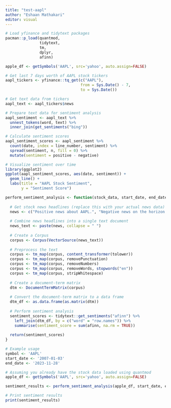 ```yaml
---
title: "test-aapl"
author: "Eshaan Mathakari"
editor: visual
---
```

```r
# Load yfinance and tidytext packages
pacman::p_load(quantmod, 
               tidytext, 
               tm, 
               dplyr, 
               afinn)

apple_df <- getSymbols('AAPL', src='yahoo', auto.assign=FALSE)

# Get last 7 days worth of AAPL stock tickers 
aapl_tickers <- yfinance::tq_get(c("AAPL"), 
                                 from = Sys.Date() - 7,
                                 to = Sys.Date())

# Get text data from tickers
aapl_text <- aapl_tickers$news

# Prepare text data for sentiment analysis 
aapl_sentiment <- aapl_text %>%
  unnest_tokens(word, text) %>%
  inner_join(get_sentiments("bing"))

# Calculate sentiment scores
aapl_sentiment_scores <- aapl_sentiment %>%
  count(date, index = line_number, sentiment) %>%
  spread(sentiment, n, fill = 0) %>% 
  mutate(sentiment = positive - negative)

# Visualize sentiment over time
library(ggplot2)
ggplot(aapl_sentiment_scores, aes(date, sentiment)) +
  geom_line() +
  labs(title = "AAPL Stock Sentiment",
       y = "Sentiment Score")
```

```r
perform_sentiment_analysis <- function(stock_data, start_date, end_date) {
  
  # Get stock news headlines (replace this with your actual news data)
  news <- c("Positive news about AAPL.", "Negative news on the horizon for Apple Inc.", "AAPL stock is soaring.")
  
  # Combine news headlines into a single text document
  news_text <- paste(news, collapse = " ")
  
  # Create a Corpus
  corpus <- Corpus(VectorSource(news_text))
  
  # Preprocess the text
  corpus <- tm_map(corpus, content_transformer(tolower))
  corpus <- tm_map(corpus, removePunctuation)
  corpus <- tm_map(corpus, removeNumbers)
  corpus <- tm_map(corpus, removeWords, stopwords("en"))
  corpus <- tm_map(corpus, stripWhitespace)
  
  # Create a document-term matrix
  dtm <- DocumentTermMatrix(corpus)
  
  # Convert the document-term matrix to a data frame
  dtm_df <- as.data.frame(as.matrix(dtm))
  
  # Perform sentiment analysis
  sentiment_scores <- tidytext::get_sentiments("afinn") %>%
    left_join(dtm_df, by = c("word" = "row.names")) %>%
    summarise(sentiment_score = sum(afinn, na.rm = TRUE))
  
  return(sentiment_scores)
}

# Example usage
symbol <- 'AAPL'
start_date <- '2007-01-03'
end_date <- '2023-11-28'

# Assuming you already have the stock data loaded using quantmod
apple_df <- getSymbols('AAPL', src='yahoo', auto.assign=FALSE)

sentiment_results <- perform_sentiment_analysis(apple_df, start_date, end_date)

# Print sentiment results
print(sentiment_results)

```


